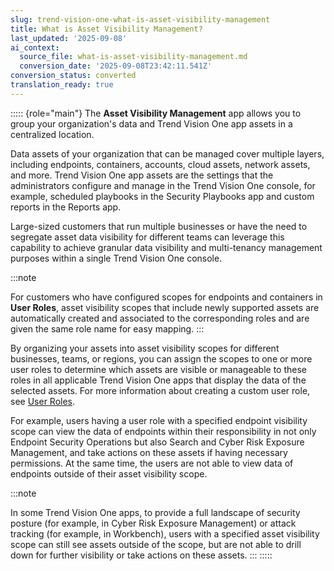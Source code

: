 ```yaml
---
slug: trend-vision-one-what-is-asset-visibility-management
title: What is Asset Visibility Management?
last_updated: '2025-09-08'
ai_context:
  source_file: what-is-asset-visibility-management.md
  conversion_date: '2025-09-08T23:42:11.541Z'
conversion_status: converted
translation_ready: true
---
```


::::: {role="main"}
The **Asset Visibility Management** app allows you to group your organization's data and Trend Vision One app assets in a centralized location.

Data assets of your organization that can be managed cover multiple layers, including endpoints, containers, accounts, cloud assets, network assets, and more. Trend Vision One app assets are the settings that the administrators configure and manage in the Trend Vision One console, for example, scheduled playbooks in the Security Playbooks app and custom reports in the Reports app.

Large-sized customers that run multiple businesses or have the need to segregate asset data visibility for different teams can leverage this capability to achieve granular data visibility and multi-tenancy management purposes within a single Trend Vision One console.

:::note

For customers who have configured scopes for endpoints and containers in **User Roles**, asset visibility scopes that include newly supported assets are automatically created and associated to the corresponding roles and are given the same role name for easy mapping.
:::

By organizing your assets into asset visibility scopes for different businesses, teams, or regions, you can assign the scopes to one or more user roles to determine which assets are visible or manageable to these roles in all applicable Trend Vision One apps that display the data of the selected assets. For more information about creating a custom user role, see [User Roles](user-roles-foundation-services.mdx).

For example, users having a user role with a specified endpoint visibility scope can view the data of endpoints within their responsibility in not only Endpoint Security Operations but also Search and Cyber Risk Exposure Management, and take actions on these assets if having necessary permissions. At the same time, the users are not able to view data of endpoints outside of their asset visibility scope.

:::note

In some Trend Vision One apps, to provide a full landscape of security posture (for example, in Cyber Risk Exposure Management) or attack tracking (for example, in Workbench), users with a specified asset visibility scope can still see assets outside of the scope, but are not able to drill down for further visibility or take actions on these assets.
:::
:::::
